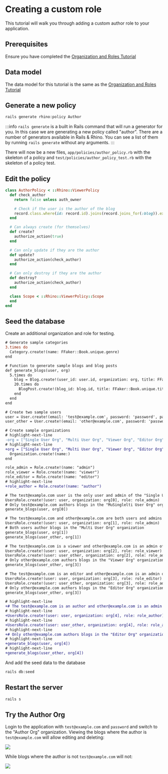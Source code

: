 # Creating a custom role

This tutorial will walk you through adding a custom author role to your application.

## Prerequisites

Ensure you have completed the [Organization and Roles Tutorial](./organization)

## Data model

The data model for this tutorial is the same as the [Organization and Roles Tutorial](./organization)

## Generate a new policy

```bash
rails generate rhino:policy Author
```

:::info
`rails generate` is a built in Rails command that will run a generator for you. In this case we are generating a new policy called "author". There are a number of generators available in Rails & Rhino. You can see a list of them by running `rails generate` without any arguments.
:::

There will now be a new files, `app/policies/author_policy.rb` with the skeleton of a policy and `test/policies/author_policy_test.rb` with the skeleton of a policy test.

## Edit the policy

```ruby title="app/policies/author_policy.rb"
class AuthorPolicy < ::Rhino::ViewerPolicy
  def check_author
    return false unless auth_owner

    # Check if the user is the author of the blog
    record.class.where(id: record.id).joins(record.joins_for(:blog)).exists?("blogs.user_id": auth_owner.id)
  end

  # Can always create (for themselves)
  def create?
    authorize_action(true)
  end

  # Can only update if they are the author
  def update?
    authorize_action(check_author)
  end

  # Can only destroy if they are the author
  def destroy?
    authorize_action(check_author)
  end

  class Scope < ::Rhino::ViewerPolicy::Scope
  end
end
```

## Seed the database

Create an additional organization and role for testing.

```diff title="db/seeds.rb"
# Generate sample categories
3.times do
  Category.create!(name: FFaker::Book.unique.genre)
end

# Function to generate sample blogs and blog posts
def generate_blogs(user, org)
  5.times do
    blog = Blog.create!(user_id: user.id, organization: org, title: FFaker::Book.unique.author, category_id: Category.ids.sample)
    20.times do
      BlogPost.create!(blog_id: blog.id, title: FFaker::Book.unique.title, body: FFaker::Book.unique.description, published: [true, false].sample)
    end
  end
end

# Create two sample users
user = User.create!(email: 'test@example.com', password: 'password', password_confirmation: 'password')
user_other = User.create!(email: 'other@example.com', password: 'password', password_confirmation: 'password')

# Create sample organizations
# highlight-next-line
-org = ["Single User Org", "Multi User Org", "Viewer Org", "Editor Org"].map do |name|
# highlight-next-line
+org = ["Single User Org", "Multi User Org", "Viewer Org", "Editor Org", "Author Org"].map do |name|
  Organization.create!(name:)
end

role_admin = Role.create!(name: "admin")
role_viewer = Role.create!(name: "viewer")
role_editor = Role.create!(name: "editor")
# highlight-next-line
+role_author = Role.create!(name: "author")

# The test@example.com user is the only user and admin of the "Single User Org" organization
UsersRole.create!(user: user, organization: org[0], role: role_admin)
# Only test@example.com authors blogs in the "MuSinglelti User Org" organization
generate_blogs(user, org[0])

# The test@example.com and other@example.com are both users and admins of the "Multi User Org" organization
UsersRole.create!(user: user, organization: org[1], role: role_admin)
# Both users author blogs in the "Multi User Org" organization
generate_blogs(user, org[1])
generate_blogs(user_other, org[1])

# The test@example.com is a viewer and other@example.com is an admin of the "Viewer Org" organization
UsersRole.create!(user: user, organization: org[2], role: role_viewer)
UsersRole.create!(user: user_other, organization: org[2], role: role_admin)
# Only other@example.com authors blogs in the "Viewer Org" organization
generate_blogs(user_other, org[3])

# The test@example.com is an editor and other@example.com is an admin of the "Editor Org" organization
UsersRole.create!(user: user, organization: org[3], role: role_editor)
UsersRole.create!(user: user_other, organization: org[3], role: role_admin)
# Only other@example.com authors blogs in the "Editor Org" organization
generate_blogs(user_other, org[3])

# highlight-next-line
+# The test@example.com is an author and other@example.com is an admin of the "Author Org" organization
# highlight-next-line
+UsersRole.create!(user: user, organization: org[4], role: role_author)
# highlight-next-line
+UsersRole.create!(user: user_other, organization: org[4], role: role_admin)
# highlight-next-line
+# Only other@example.com authors blogs in the "Editor Org" organization
# highlight-next-line
+generate_blogs(user, org[4])
# highlight-next-line
+generate_blogs(user_other, org[4])
```

And add the seed data to the database

```bash
rails db:seed
```

## Restart the server

```bash
rails s
```

## Try the Author Org

Login to the application with `test@example.com` and `password` and switch to the "Author Org" organization. Viewing the blogs where the author is `test@example.com` will allow editing and deleting:

![](/img/tutorial_custom_role_author.png)

While blogs where the author is not `test@example.com` will not:

![](/img/tutorial_custom_role_non_author.png)

